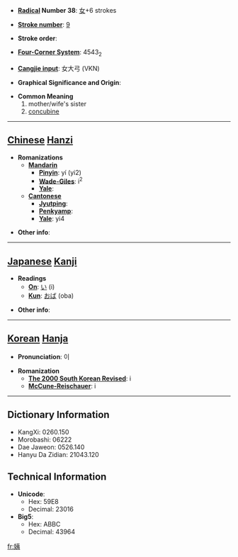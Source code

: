 * '''[[Wiktionary:Chinese radical index| Radical]] Number 38''': [[Wiktionary:Chinese radical index 女|女]]+6 strokes

* '''[[Wiktionary:Chinese total strokes index|Stroke number]]''': [[Wiktionary:Chinese total strokes index 9|9]]

* '''Stroke order''': 

* '''[[Wiktionary:Chinese four corner index|Four-Corner System]]''': 4543<sub>2</sub>

* '''[[Wiktionary:Chinese Cangjie index|Cangjie input]]''': 女大弓 (VKN)

* '''Graphical Significance and Origin''': 

* '''Common Meaning'''
*#mother/wife's sister
*# [[concubine]]


----

== [[Chinese]] [[Hanzi]] ==

* '''Romanizations'''
** '''[[Mandarin]]'''
*** '''[[Pinyin]]''': yí (yi2)
*** '''[[Wade-Giles]]''': i<sup>2</sup>
*** '''[[Yale]]''': 
** '''[[Cantonese]]'''
*** '''[[Jyutping]]''':
*** '''[[Penkyamp]]''': 
*** '''[[Yale]]''': yi4

* '''Other info''': 

----

== [[Japanese]] [[Kanji]] ==

* '''Readings'''
** '''[[On]]''': [[い]] (i)
** '''[[Kun]]''': [[おば]] (oba)

* '''Other info''':  

----

== [[Korean]] [[Hanja]] ==

* '''Pronunciation''': 이

* '''Romanization'''
** '''[[The 2000 South Korean Revised Romanization|The 2000 South Korean Revised]]''': i
** '''[[McCune-Reischauer]]''': i

----

== Dictionary Information ==

* KangXi: 0260.150
* Morobashi: 06222
* Dae Jaweon: 0526.140
* Hanyu Da Zidian: 21043.120

== Technical Information ==

* '''Unicode''':
** Hex: 59E8
** Decimal: 23016
* '''Big5''':
** Hex: ABBC
** Decimal: 43964

[[fr:姨]]